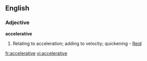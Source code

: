 ==English==

===Adjective===
'''accelerative'''

#Relating to acceleration; adding to velocity; quickening - [[Reid]]

[[fr:accelerative]]
[[vi:accelerative]]